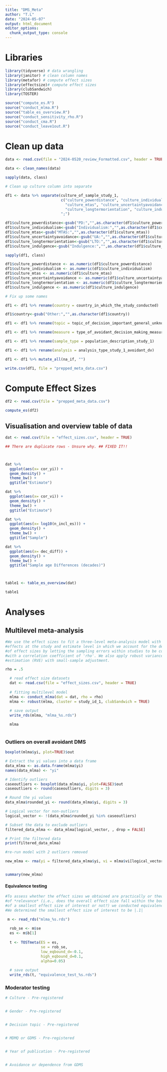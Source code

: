 ```yaml
---
title: "DMS_Meta"
author: "T.L"
date: "2024-05-07"
output: html_document
editor_options: 
  chunk_output_type: console
---
```


# Libraries
```r

library(tidyverse) # data wrangling
library(janitor) # clean column names
library(metafor) # compute effect sizes
library(effectsize)# compute effect sizes
library(clubSandwich)
library(TOSTER)

source("compute_es.R")
source("conduct_mlma.R")
source("table_es_overview.R")
source("conduct_sensitivity_rho.R")
source("conduct_cma.R")
source("conduct_leave1out.R")

```


# Clean up data
```r

data <- read.csv(file = "2024-0520_review_Formatted.csv", header = TRUE)

data <- clean_names(data)

sapply(data, class)

# Clean up culture column into separate 

df1 <- data %>% separate(culture_of_sample_study_1, 
                         c("culture_powerdistance", "culture_individualism",
                           "culture_mtas", "culture_uncertaintyavoidance",
                           "culture_longtermorientation", "culture_indulgence"), 
                         ";")

df1$culture_powerdistance<-gsub("PD:","",as.character(df1$culture_powerdistance))
df1$culture_individualism<-gsub("Individualism:","",as.character(df1$culture_individualism))
df1$culture_mtas<-gsub("MTAS:","",as.character(df1$culture_mtas))
df1$culture_uncertaintyavoidance<-gsub("UA:","",as.character(df1$culture_uncertaintyavoidance))
df1$culture_longtermorientation<-gsub("LTO:","",as.character(df1$culture_longtermorientation))
df1$culture_indulgence<-gsub("Indulgence:","",as.character(df1$culture_indulgence))

sapply(df1, class)

df1$culture_powerdistance <- as.numeric(df1$culture_powerdistance)
df1$culture_individualism <- as.numeric(df1$culture_individualism)
df1$culture_mtas <- as.numeric(df1$culture_mtas)
df1$culture_uncertaintyavoidance <- as.numeric(df1$culture_uncertaintyavoidance)
df1$culture_longtermorientation <- as.numeric(df1$culture_longtermorientation)
df1$culture_indulgence <- as.numeric(df1$culture_indulgence)

# Fix up some names

df1 <- df1 %>% rename(country = country_in_which_the_study_conducted)

df1$country<-gsub("Other:","",as.character(df1$country))

df1 <- df1 %>% rename(topic = topic_of_decision_important_general_unknown_etc_study_1)

df1 <- df1 %>% rename(measure = type_of_avoidant_decision_making_measure_study_1)

df1 <- df1 %>% rename(sample_type = population_description_study_1)

df1 <- df1 %>% rename(analysis = analysis_type_study_1_avoidant_dv)

df1 <- df1 %>% mutate_all(na_if, "")

write.csv(df1, file = "prepped_meta_data.csv")

```


# Compute Effect Sizes
```r


df2 <- read.csv(file = "prepped_meta_data.csv")

compute_es(df2)

```


## Visualisation and overview table of data
```r

dat <- read.csv(file = "effect_sizes.csv", header = TRUE)

## There are duplicate rows - Unsure why. ## FIXED IT!!



dat %>% 
  ggplot(aes(x= cor_yi)) + 
  geom_density() +
  theme_bw() +
  ggtitle("Estimate")

dat %>% 
  ggplot(aes(x= cor_vi)) + 
  geom_density() +
  theme_bw() +
  ggtitle("Estimate")

dat %>% 
  ggplot(aes(x= log10(n_incl_es))) + 
  geom_density() +
  theme_bw() +
  ggtitle("Sample")

dat %>% 
  ggplot(aes(x= dec_diff)) + 
  geom_density() +
  theme_bw() +
  ggtitle("Sample age Differences (decades)")



table1 <- table_es_overview(dat)

table1

```


# Analyses
## Multilevel meta-analysis
```r

#We use the effect sizes to fit a three-level meta-analysis model with random 
#effects at the study and estimate level in which we account for the dependence 
#of effect sizes by letting the sampling errors within studies to be correlated 
#with a correlation coefficient of 'rho'. We also apply robust variance 
#estimation (RVE) with small-sample adjustment.

rho = .5

  # read effect size datasets
  dat <- read.csv(file = "effect_sizes.csv", header = TRUE)
  
  # fitting multilevel model
  mlma <- conduct_mlma(dat = dat, rho = rho)
  mlma <- robust(mlma, cluster = study_id_1, clubSandwich = TRUE)
  
  # save output
  write_rds(mlma, "mlma_%s.rds")

  mlma
  
```


### Outliers on overall avoidant DMS
```r

boxplot(mlma$yi, plot=TRUE)$out 

# Extract the yi values into a data frame
data_mlma <- as.data.frame(mlma$yi)  
names(data_mlma) <- "yi"  

# Identify outliers
caseoutliers <- boxplot(data_mlma$yi, plot=FALSE)$out
caseoutliers <- round(caseoutliers, digits = 3)

# Round the yi values
data_mlma$rounded_yi <- round(data_mlma$yi, digits = 3)

# Logical vector for non-outliers
logical_vector <- !(data_mlma$rounded_yi %in% caseoutliers)

# Subset the data to exclude outliers
filtered_data_mlma <- data_mlma[logical_vector, , drop = FALSE]

# Print the filtered data
print(filtered_data_mlma)

#re-run model with 2 outliers removed

new_mlma <- rma(yi = filtered_data_mlma$yi, vi = mlma$vi[logical_vector], data = mlma$data[logical_vector, ])


summary(new_mlma)

```



#### Equivalence testing
```r

#To assess whether the effect sizes we obtained are practically or theoretically 
#of *relevance* (i.e., does the overall effect size fall within the boundaries 
#of a smallest effect size of interest or not?) we conducted equivalence tests. 
#We determined the smallest effect size of interest to be |.1|

 m <- read_rds("mlma_%s.rds")
  
  rob_se <- m$se
  es <- m$b[1]
  
  t <- TOSTmeta(ES = es,
                se = rob_se,
                low_eqbound_d=-0.1,
                high_eqbound_d=0.1,
                alpha=0.05)
  
  # save output
  write_rds(t, "equivalence_test_%s.rds")

```


### Moderator testing
```r



# Culture - Pre-registered


# Gender - Pre-registered


# Decision topic - Pre-registered


# MDMQ or GDMS - Pre-registered


# Year of publication - Pre-registered


# Avoidance or dependence from GDMS

```


